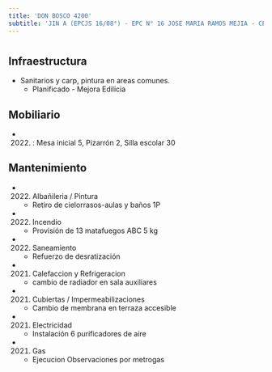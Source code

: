 ```yaml
---
title: 'DON BOSCO 4200'
subtitle: 'JIN A (EPCJS 16/08°) - EPC N° 16 JOSE MARIA RAMOS MEJIA - CENOF CENTRO DON BOSCO - ESEA EN DANZA MASTRAZZI CURSO VOCACIONAL DE DANZA Y EXPRESIÓN CORPORAL INFANTIL N° 07'
---
```


#
## Infraestructura

* Sanitarios y carp, pintura en areas comunes. 
    + Planificado - Mejora Edilicia 


## Mobiliario

*  (2022) : Mesa inicial 5, Pizarrón 2, Silla escolar 30 





## Mantenimiento

*  (2022) Albañileria / Pintura 
    + Retiro de cielorrasos-aulas y baños 1P

*  (2022) Incendio 
    + Provisión de 13 matafuegos ABC 5 kg

*  (2022) Saneamiento 
    + Refuerzo de desratización

*  (2021) Calefaccion y Refrigeracion 
    + cambio de radiador en sala auxiliares

*  (2021) Cubiertas / Impermeabilizaciones 
    + Cambio de membrana en terraza accesible

*  (2021) Electricidad 
    + Instalación 6 purificadores de aire

*  (2021) Gas 
    + Ejecucion Observaciones por metrogas







